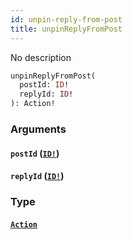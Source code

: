 ```yaml
---
id: unpin-reply-from-post
title: unpinReplyFromPost
---
```


No description

```graphql
unpinReplyFromPost(
  postId: ID!
  replyId: ID!
): Action!

```

### Arguments

#### `postId` ([`ID!`](/docs/graphql/scalars/id))

#### `replyId` ([`ID!`](/docs/graphql/scalars/id))

### Type

#### [`Action`](/docs/graphql/objects/action)
